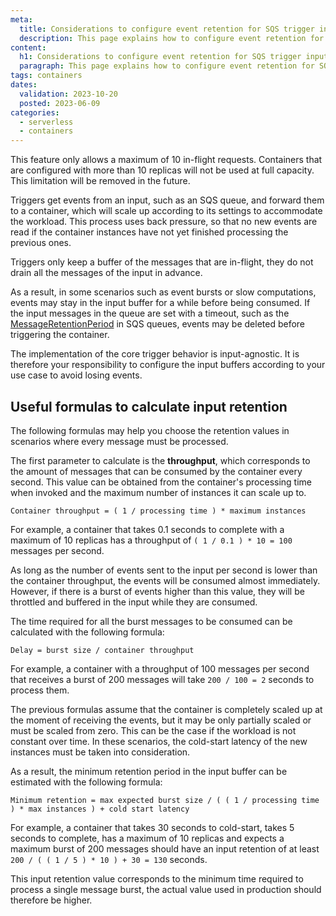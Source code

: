 ```yaml
---
meta:
  title: Considerations to configure event retention for SQS trigger inputs
  description: This page explains how to configure event retention for SQS trigger inputs
content:
  h1: Considerations to configure event retention for SQS trigger inputs
  paragraph: This page explains how to configure event retention for SQS trigger inputs
tags: containers
dates:
  validation: 2023-10-20
  posted: 2023-06-09
categories:
  - serverless
  - containers
---
```


<Message type="important">
  This feature only allows a maximum of 10 in-flight requests. Containers that are configured with more than 10 replicas will not be used at full capacity. This limitation will be removed in the future.
</Message>

Triggers get events from an input, such as an SQS queue, and forward them to a container, which will scale up according to its settings to accommodate the workload. This process uses back pressure, so that no new events are read if the container instances have not yet finished processing the previous ones.

<Message type="note">
  Triggers only keep a buffer of the messages that are in-flight, they do not drain all the messages of the input in advance.
</Message>

As a result, in some scenarios such as event bursts or slow computations, events may stay in the input buffer for a while before being consumed. If the input messages in the queue are set with a timeout, such as the  [MessageRetentionPeriod](https://docs.aws.amazon.com/AWSSimpleQueueService/latest/APIReference/API_SetQueueAttributes.html) in SQS queues, events may be deleted before triggering the container.

The implementation of the core trigger behavior is input-agnostic. It is therefore your responsibility to configure the input buffers according to your use case to avoid losing events.

## Useful formulas to calculate input retention

The following formulas may help you choose the retention values in scenarios where every message must be processed.

The first parameter to calculate is the **throughput**, which corresponds to the amount of messages that can be consumed by the container every second. This value can be obtained from the container's processing time when invoked and the maximum number of instances it can scale up to.

```
Container throughput = ( 1 / processing time ) * maximum instances
```

For example, a container that takes 0.1 seconds to complete with a maximum of 10 replicas has a throughput of `( 1 / 0.1 ) * 10 = 100` messages per second.

As long as the number of events sent to the input per second is lower than the container throughput, the events will be consumed almost immediately. However, if there is a burst of events higher than this value, they will be throttled and buffered in the input while they are consumed.

The time required for all the burst messages to be consumed can be calculated with the following formula:

```
Delay = burst size / container throughput
```

For example, a container with a throughput of 100 messages per second that receives a burst of 200 messages will take `200 / 100 = 2` seconds to process them.

The previous formulas assume that the container is completely scaled up at the moment of receiving the events, but it may be only partially scaled or must be scaled from zero. This can be the case if the workload is not constant over time. In these scenarios, the cold-start latency of the new instances must be taken into consideration.

As a result, the minimum retention period in the input buffer can be estimated with the following formula:

```
Minimum retention = max expected burst size / ( ( 1 / processing time ) * max instances ) + cold start latency
```

For example, a container that takes 30 seconds to cold-start, takes 5 seconds to complete, has a maximum of 10 replicas and expects a maximum burst of 200 messages should have an input retention of at least `200 / ( ( 1 / 5 ) * 10 ) + 30 = 130` seconds.

<Message type="note" >
  This input retention value corresponds to the minimum time required to process a single message burst, the actual value used in production should therefore be higher.
</Message>
